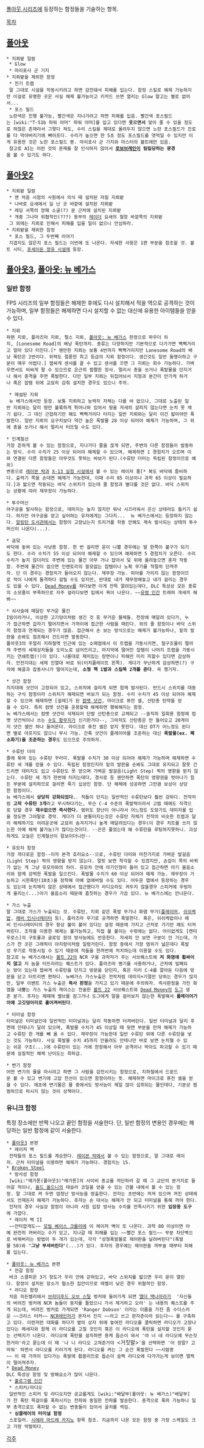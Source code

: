 [[폴아웃 시리즈]]에 등장하는 함정들을 기술하는 항목.

[[목차]]

== [[폴아웃]] ==
 * 지뢰밭 일람
  * Glow
  * 마리포사 군 기지
 * 지뢰밭을 제외한 함정
  * 전기 트랩
  말 그대로 시설을 작동시키려고 하면 감전돼서 피해를 입는다. 함정 스킬로 해제 가능하지만 이걸로 유명한 곳은 사실 해제 불가능이고 키카드 쓰면 열리는 Glow 말고는 별로 없어서...
  * 포스 필드
  노란색은 진행 불가능, 빨간색은 지나가려고 하면 피해를 입음. 빨간색 포스필드는 [wiki:"T-51b 파워 아머" 파워 아머]를 입고 있다면 '''웃으면서''' 맞아 줄 수 있을 정도로 하찮은 존재라서 그렇다 쳐도, 수리 스킬을 제대로 올려두지 않으면 노란 포스필드가 진로를 다 막아버리기에 뼈아프다. 수리가 높으면 한 5초 정도 포스필드를 엿먹일 수 있지만 이게 유용한 것은 노란 포스필드 뿐. 마리포사 군 기지와 마스터의 볼트에만 있음.
  참고로 AI는 이런 것의 존재를 잘 인식하지 않아서 '''[[로보브레인]]이 팀킬당하는 광경'''을 볼 수 있기도 하다.

== [[폴아웃2]] ==
 * 지뢰밭 일람
  * 맨 처음 시험의 사원에서 의식 때 설치된 저질 지뢰밭
  * 나바로 요새에서 길 난 곳 바깥에 설치된 지뢰밭
  * 레딩 서쪽의 깡패 소굴(?) 문 근처에 설치된 지뢰밭
  * 개중 그나마 위협적인(???) 동부의 [[레이더]] 요새의 철창 바깥쪽의 지뢰밭
  그 외에는 지뢰로 인해서 피해를 입을 일이 없으니 안심하라.
 * 지뢰밭을 제외한 함정
  * 포스 필드, 그 두번째 이야기
  지겹지도 않은지 포스 필드는 이번에 또 나온다. 자세한 사항은 1편 부분을 참조할 것. 볼트 시티, [[포세이돈 정유 시설]]에 등장.

== [[폴아웃3]], [[폴아웃: 뉴 베가스]] ==
=== 일반 함정 ===
FPS 시리즈의 일부 함정들은 해제한 후에도 다시 설치해서 적을 역으로 공격하는 것이 가능하며, 일부 함정들은 해제하면 다시 설치할 수 없는 대신에 유용한 아이템들을 얻을 수 있다.

 * 지뢰
 파편 지뢰, 플라즈마 지뢰, 펄스 지뢰, [[폴아웃: 뉴 베가스]] 한정으로 파우더 차지, [Lonesome Road]의 배낭 폭탄까지. 종류는 다양하지만 기본적으로 다가가면 삑삑거리고 얼마 있다 터진다.[* 웬만한 지뢰는 보통 4번까지 삑삑거리지만 Lonesome Road의 배낭 폭탄은 2번이다. 위력도 절륜한 최고 등급의 지뢰 함정이다. 생긴것도 일반 돌멩이하고 구분이 매우 어렵다.] 잽싸게 센서를 끌 수 있고 센서를 끄면 그 지뢰는 회수 가능하다. 가벼우면서도 비싸게 팔 수 있으므로 은근히 짭짤한 장사. 멀리서 총을 쏘거나 폭발물을 던지거나 해서 충격을 주면 폭발한다. 다만 일부 지뢰는 뒤집어놔서 지형과 분간이 안가게 하거나 혹은 잡템 뒤에 교묘히 감춰 설치한 경우도 있으니 주의.

  * 매설된 지뢰
  뉴 베가스에서만 등장. 보통 지뢰하고 능력치 자체는 다를 바 없으나, 그대로 노출된 일반 지뢰와는 달리 땅만 불룩하게 튀어나와 있어서 땅을 자세히 살피지 않는다면 눈치 못 채기 쉽다. 그 대신 근접하기만 해도 삑삑거리다 터지는 일반 지뢰와는 달리 이건 밟아야만 폭발한다. 일반 지뢰의 요구치보다 약간 높은 폭발물 28 이상 되어야 해제가 가능하며, 그 외에 총을 쏘거나 해서 멀리서 터뜨릴 수도 있다. 

 * 인계철선
 가장 흔하게 볼 수 있는 함정으로, 지나가다 줄을 끊게 되면, 주변의 다른 함정들이 발동하는 방식. 수리 수치가 25 이상 되어야 해제할 수 있으며, 해제하면 1 경험치가 오르며 이와 연결된 다른 함정들은 아무것도 못하는 바보가 된다.(수류탄 더미는 독립된 함정이므로 예외)
 변종으로 [[레이븐 락]]과 [[빅 엠프티|X-13 실험 시설]]에서 볼 수 있는 레이저 줄[* 복도 바닥에 즐비하다. 출력기 쪽을 손대면 해제가 가능한데, 이때 수리 85 이상이나 과학 65 이상이 필요하다.]과 밟으면 작동되는 바닥 스위치가 있는데 줄 함정과 별다를 것은 없다. 바닥 스위치는 상황에 따라 재무장이 가능하다.

 * 투수머신
 야구공을 발사하는 함정으로, 데미지는 높지 않지만 워낙 시끄러워서 은신 상태라도 들키기 쉽다. 하지만 야구공을 얻고 싶어하는 유저에게는 그다지...  뉴 베가스에서는 등장하지 않는다. [[알링턴 도서관]]에서는 함정이 고장났는지 트리거를 작동 안해도 계속 발사되는 상태의 투수머신이 나온다(...).

 * 곰덫
 바닥에 놓여 있는 사냥용 함정. 한 번 걸리면 운이 나쁠 경우에는 발 한쪽이 불구가 되기도 한다. 수리 수치가 55 이상 되어야 해제할 수 있으며 해제하면 5 경험치가 오른다. 수리수치가 높지 않더라도 주변에 있는 물건 아무 거나 잡아서 덫 위에 올려놓으면 혼자 작동함. 주변에 물건이 없으면 인벤토리의 쓸모없는 잡템이나 노획 무기를 적절히 던져주자. 단 이 경우는 경험치가 들어오지 않는다. 재무장 가능. 피아를 가리지 않는 함정이므로 적이 나에게 돌격하다 걸릴 수도 있지만, 반대로 내가 재무장해놓고 내가 걸리는 경우도 있을 수 있다. [[Dead Money]]를 하다보면 이게 잔뜩 깔려있는데다, DLC 특성상 모든 종류의 소모품이 부족하므로 자주 걸리다보면 입에서 욕이 나온다. ~~[[유령 인간]] 트래퍼 개새끼 해봐~~

 * 쇠사슬에 매달린 무거운 물건
 I빔이라거나, 이상한 고기덩이처럼 생긴 것 등 무거운 물체들. 천장에 매달려 있다가, 누가 접근하면 갑자기 떨어지면서 가까이에 접근한 사람을 때린다. 위의 줄 함정이나 바닥 스위치 함정과 연계되는 경우가 많음. 접근해서 손 보는 방식으로는 해제가 불가능하나, 밑의 발판을 손봐도 점프해서 건드리면 발동한다. 
 폴아웃3의 주얼리 지하철역 인근에 있는 소매점에서 이 트랩을 가동시키면, 철구조물이 떨어져 주변의 세제상자들을 도미노로 넘어뜨리고, 마지막에 떨어진 잡템이 나머지 트랩을 가동시키는 연쇄트랩(!)이 있다. 나름대로 재미있는 장면이니 피해만 미리 피할수 있다면 감상하자. 안전지대는 세제 진열대 바로 뒤(터치플레이트 왼쪽). 게다가 무난하게 감상하면(?) 구석에 해골과 잡동사니가 떨어지는데, '''소형 핵 1발과 스킬북 2개를 준다'''. 꼭 챙기자.

 * 샷건 함정
 지지대에 샷건이 고정되어 있고, 스위치에 걸리게 되면 함께 발사된다. 반드시 스위치를 대동하는 구식 함정이라 스위치가 해제되면 바보가 되는 함정. 수리 수치가 45 이상 되어야 해제할 수 있으며 해제하면 [걸레]가 된 [[컴뱃 샷건]], 마이크로 퓨전 셀, 산탄총 탄약을 얻을 수 있다. 특히 컴뱃 샷건을 운용할때 해체하면 행복해지는 함정.
 뉴 베가스에서는 컴뱃 샷건이 삭제되어 단발 산탄총으로 교체되고 --솔직히 일회용 함정에 컴뱃 샷건씩이나 쓰는 [[수도 황무지]]가 신기한거다--, 그마저도 산탄총은 안 들어오고 20게이지 샷건 셸만 하나 들어온다. 마이크로 퓨전 셀은 얻지 못한다. 대신 DT가 어느정도 된다면 별로 아프지도 않으니 무시 가능. 간혹 샷건이 플레이어를 조준하는 대신 '''폭발물(ex. 폐 소화기)을 조준하는 경우'''도 있으므로 주의하자.

 * 수류탄 더미
 줄에 묶여 있는 수류탄 꾸러미. 폭발물 수치가 30 이상 되어야 해제가 가능하며 해제하면 수류탄 세 개를 얻을 수 있다. 독립된 함정인지라 밑의 발판을 손봐도 그대로 유지되고 잘못 건드리면 데미지도 입고 수류탄도 못 얻으며 가벼운 발걸음(Light Step) 퍽의 영향을 받지 않는다. 수류탄 세 개가 한번에 터지는데다, 경사로 등 웬만하면 폭탄의 영향권을 벗어나기 힘든 부분에 설치하므로 걸리면 죽기 십상인 함정. 단 해체에 성공하면 그만큼 보상이 상당한 함정이다. 
 뉴 베가스에서 '''상당히 강화되었다.'''. 적들이 던지는 일반적인 수류탄보다 훨씬 강하다. 전작처럼 '''고작 수류탄 3개'''라고 무시하다가는, 무슨 C-4 수준의 폭발력이라서 고렙 때에도 직격으로 당할 경우 '''재수없으면 즉사한다.''' 범위도 장난이 아니라서 어느정도 도망가도 데미지를 입을 정도면 그야말로 경악. 게다가 더 분통터지는것은 수류탄 자체가 전작의 비슷한 트랩과 달리 해체하기도 어려운곳에 교묘히 숨겨지거나 높게 매달려있다는 경우(이 경우 치트를 쓰지 않는한 아예 해체 불가능)가 많다는것이다. --끈은 풀었는데 왜 수류탄을 루팅하지못하니. 괴상하게도 오늘은 인계철선이 잘보이더니만--

 * 유모차 함정
 가장 까다로운 함정--이자 본격 호러요소--으로, 수류탄 더미와 마찬가지로 가벼운 발걸음(Light Step) 퍽의 영향을 받지 않는다. 얼핏 보면 착각할 수 있겠지만, 손잡이 쪽의 바퀴가 없는 게 그냥 유모차와의 차이. 유모차 안에 아기인형이 들어 있고 접근하면 아기 울음소리와 함께 강력한 폭발을 일으킨다. 폭발물 수치가 60 이상 되어야 해제 가능. 재무장이 가능하고 시한폭탄(10초)을 장착해 아예 없애버릴 수도 있다. 어두운 맵에서 등장하는 경우도 있는데 눈치채지 않은 상태에서 접근했다가 라디오라도 켜두지 않을경우 스피커에 우렁차게 울리는(...)아기 울음소리 때문에 흠칫하는 경우가 가끔 있다. 뉴 베가스에는 안나온다.

 * 가스 누출
 말 그대로 가스가 누출되는 것. 수류탄, 지뢰 같은 폭발 무기나 화염 무기([[플레이머]], [[쉬쉬케밥]], [[헤비 인시너레이터]] 등), 플라즈마 무기로 공격하면 폭발한다. 혹은, 쉬쉬케밥이나 헤비 인시너레이터의 경우 항상 불이 붙어 있다는 설정 때문에 가지고 근처로 가기만 해도 터져버린다. 조작을 이용한 해제는 불가능하고, 직접 불 붙이는 수밖에는 없다. 어이없게도 [켄타우로스]의 구토물과 글로잉 원의 방사능에도 반응한다. 자세히 안 보면 구분이 안 가는데, 가스가 찬 곳은 그래픽이 아지랑이처럼 일렁거린다. 함정 중에서 가장 범위가 넓은데다 폭발성 무기로 작동시킬 수 있기 때문에 적들을 한꺼번에 처치하는데 이용할 수도 있다.  
 참고로 뉴 베가스에서는 [[볼트 22]]의 NCR 구울 과학자가 주는 서브퀘스트에 '''저 화염에 휩싸이지 않고''' 저 놈을 터뜨리라는 퀘스트가 있다. 플라즈마 병기를 사용하거나, 근처에 밀폐되는 방이 있는데 잽싸게 수류탄을 던지고 방문을 닫던지, 혹은 미리 C-4를 깔아둔 다음에 방문을 닫고 터트리면 편하다. 뉴베가스 가스누출은 전작처럼 데미지+기절만 당하는 경우가 많지만, 일부 이벤트 가스 누출은 '''즉사 판정'''을 가지고 있기 때문에 주의하자. 즉사판정을 가진 화염을 내뿜는 가스 누출의 케이스는 전술한 [[볼트 22]] 서브퀘스트와 [[Dead Money]]의 [[도그]] 생존 분기. 후자는 제때에 밸브를 잠그거나 도그에게 말을 걸어보지 않는한 폭발해서 '''플레이어가 아예 고깃덩어리로 흩어져버린다'''.

 * 터미널 함정
 터미널은 터미널인데 일반적인 터미널과는 달리 작동하면 터져버린다. 일반 터미널과 달리 후면에 안테나가 달려 있으며, 폭발물 수치가 45 이상일 때 뒷면 부분을 만져 해제가 가능하고 수류탄 한 개를 빼 올 수 있다. 재무장이 가능한데 일반 수류탄 외에 다른 수류탄을 넣는 것도 가능하다. 사실 폭발물 수치 45까지 안올려도 안테나만 바로 보면 눈치챌 수 있는 쉬운 구조(...)에 수류탄이 있는 거에 한정해서 아무 공격이나 박아도 파괴할 수 있기 때문에 실질적인 해체 난이도는 최하급.

 * 변기 함정
 어떤 변기의 물을 마시려고 하면 그 사람을 감전시키는 함정으로, 지하철에서 드문드문 볼 수 있고 변기에 고압 전선이 있으면 함정이라는 뜻. 해제하면 마이크로 퓨전 셀을 얻을 수 있다. 애초에 변기물은 물 중에서도 방사능이 제일 많이 섭취되는 물인데다, 기분상 찜찜하므로 마시지 않는 것이 상책이다.
=== 유니크 함정 ===
특정 장소에만 반짝 나오고 끝인 함정을 서술한다. 단, 일반 함정의 변용인 경우에는 해당하는 일반 함정에 같이 서술한다.

 * [[폴아웃3]] 본편
  * 레이저 벽
  전작들의 포스 필드를 계승한다. [[레이븐 락]]에서 볼 수 있는 함정으로, 말 그대로 레이저. 근처 터미널을 이용하면 해제가 가능하다. 경험치는 15.
 * [[Broken Steel]]
  * 방사성 함정
  [wiki:"메가톤(폴아웃3)"메가톤]의 사이비 종교를 처단하러 갈 때 그 교단의 본거지로 들어갈 적이나, [[올드 올드니]]의 테슬라 코일을 얻을 수 있는 건물 내에서 볼 수 있는 함정. 말 그대로 켜 두면 엄청난 방사능을 방출한다. 전자는 초반에는 꺼져 있으며 꺼진 상태에서도 언제든지 해제가 가능하다. 후자는 손 대서는 해제가 안 되고 터미널을 통해 꺼야 한다.
  전자의 경우 사실상 함정이 아니라 사원 입장 방사능 수치를 만족시키기 위한 '''입장용 도구'''에 가깝다.
  * 레이저 벽 II
  ~~안타깝게도~~ [[모빌 베이스 크롤러]]에 이 레이저 벽이 또 나온다. 과학 80 이상이면 아예 완전히 꺼버리는 수가 있고, 지나갈 때 피해를 입는 ~~빨간 포스 필드~~ 부분 차단벽으로 바꿔버리는 방법이 두 개가 있는데, 각각 "성형폭발물로 제어판을 날려버린다"(폭발물 50)와 "'''그냥 부셔버린다'''"(...)가 있다. 후자의 경우에는 제어판을 까부술 때부터 피해를 입는다.

 * [[폴아웃: 뉴 베가스]] 본편
  * 전갈 함정
  바크 스콜피온 3기 정도가 우리 안에 갇혀있고, 바닥 스위치를 밟으면 우리 문이 열린다. 함정이 설치된 장소가 협소한 집안이므로 레벨이 낮은 경우 위협적인 함정.
  * 라디오 함정
  처음 히든밸리에서 [[브라더후드 오브 스틸]] 벙커에 들어가게 되면 [[엘더 맥나마라]]가  '자신들의 버려진 벙커에 NCR 놈들이 둥지를 틀었으니 가서 제거하고 오라' 는 내용의 퀘스트를 주게 되는데, 버려진 벙커로 가게되면 'Ranger Dobson' 이라는 이름을 가진 좀 수다스러운 ~~크리스 터커~~ [[NCR]]레인저가 혼자서 진지 ~~라고 쓰고 판자촌이라 읽는다~~ 를 구축하고 있다. 이런저런 대화를 하다가 옆의 상자 위에 놓여진 라디오를 클릭하면 라디오가 고장나있다는 메세지와 함께 이 라디오를 고칠 것인지 혹은 이 라디오에 폭탄을 설치할 것인지 묻는 선택지가 나온다. 라디오에 폭탄을 설치하면 용케 돕슨이 와서 '야 너 내 라디오에 무슨짓한거야'라고 묻는데 이 때 '나 니 라디오 고쳐준거야 <거짓말>'을 선택하면 '어 정말? 고마워' 하면서 라디오를 키러가게 된다. 라디오를 켜는 그 순간 폭발한다 ~~시밤쾅~~ 이 때 가까이 있다가는 폭발에 휩쓸리므로 돕슨이 슬쩍 라디오에 다가가는게 보이면 멀찍이 떨어져주자.
 * [[Dead Money]]
 DLC 특성상 함정 및 방해요소가 많이 나온다.
  * [[홀로그램 인간]]
  * 스피커/라디오
  일반적인 스피커 및 라디오지만 공교롭게도 [wiki:"배달부(폴아웃: 뉴 베가스)"배달부]가 찬 폭탄 목걸이를 폭파시키는 전파와 동일한 전파를 발송한다. 총격으로 폭파 가능하나 일부 총격으로도 폭파할 수 없는 변종들이 있어서 골치를 썩임.
  * '''싱클레어의 터미널 함정'''
  스포일러. [[시에라 마드레 카지노]] 항목 참조. 지금까지 나온 모든 함정 중 가장 스케일도 크고 가장 악랄하다.

[[각주]]
